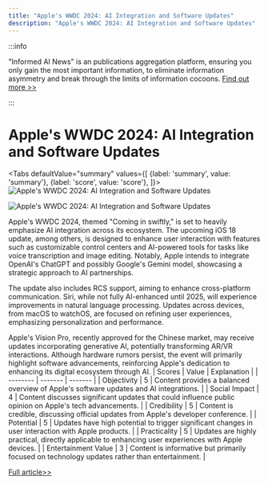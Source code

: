 ```yaml
---
title: "Apple's WWDC 2024: AI Integration and Software Updates"
description: "Apple's WWDC 2024: AI Integration and Software Updates"
---
```



:::info

"Informed AI News" is an publications aggregation platform, ensuring you only gain the most important information, to eliminate information asymmetry and break through the limits of information cocoons.  [Find out more >>](/docs/guides)

:::

# Apple's WWDC 2024: AI Integration and Software Updates


<Tabs
	defaultValue="summary"
	values={[
	{label: 'summary', value: 'summary'},
	{label: 'score', value: 'score'},
]}>
<TabItem value="summary">
<img
  src="https://image.informedainews.com/2024/06/Tec-jtz-1717983454-0.jpg"
  alt="Apple's WWDC 2024: AI Integration and Software Updates"
/>

<img
  src="https://image.informedainews.com/2024/06/Tec-ebJ-1717983454-1.jpg"
  alt="Apple's WWDC 2024: AI Integration and Software Updates"
/>



Apple's WWDC 2024, themed "Coming in swiftly," is set to heavily emphasize AI integration across its ecosystem. The upcoming iOS 18 update, among others, is designed to enhance user interaction with features such as customizable control centers and AI-powered tools for tasks like voice transcription and image editing. Notably, Apple intends to integrate OpenAI's ChatGPT and possibly Google's Gemini model, showcasing a strategic approach to AI partnerships.

The update also includes RCS support, aiming to enhance cross-platform communication. Siri, while not fully AI-enhanced until 2025, will experience improvements in natural language processing. Updates across devices, from macOS to watchOS, are focused on refining user experiences, emphasizing personalization and performance.

Apple's Vision Pro, recently approved for the Chinese market, may receive updates incorporating generative AI, potentially transforming AR/VR interactions. Although hardware rumors persist, the event will primarily highlight software advancements, reinforcing Apple's dedication to enhancing its digital ecosystem through AI.
</TabItem>
<TabItem value="score">
	| Scores     | Value   | Explanation |
	| -------- | ------- | ------- |
	| Objectivity  | 5    | Content provides a balanced overview of Apple's software updates and AI integrations.    |
	| Social Impact | 4     | Content discusses significant updates that could influence public opinion on Apple's tech advancements.    |
	| Credibility    | 5    | Content is credible, discussing official updates from Apple's developer conference.    |
	| Potential    | 5    | Updates have high potential to trigger significant changes in user interaction with Apple products.    |
	| Practicality    | 5    | Updates are highly practical, directly applicable to enhancing user experiences with Apple devices.    |
	| Entertainment Value    | 3    | Content is informative but primarily focused on technology updates rather than entertainment.    |
</TabItem>
</Tabs>

[Full article>>](https://www.cnbeta.com.tw/articles/tech/1434175.htm)
